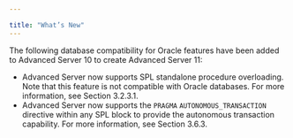 ---

title: "What’s New"
---

<div id="whats_new" class="registered_link"></div>

The following database compatibility for Oracle features have been added to Advanced Server 10 to create Advanced Server 11:

- Advanced Server now supports SPL standalone procedure overloading. Note that this feature is not compatible with Oracle databases. For more information, see Section 3.2.3.1.
- Advanced Server now supports the `PRAGMA` `AUTONOMOUS_TRANSACTION` directive within any SPL block to provide the autonomous transaction capability. For more information, see Section 3.6.3.